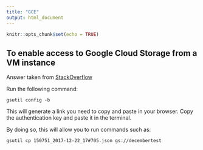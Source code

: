 ```yaml
---
title: "GCE"
output: html_document
---
```


```r
knitr::opts_chunk$set(echo = TRUE)
```

## To enable access to Google Cloud Storage from a VM instance

Answer taken from [StackOverflow](https://stackoverflow.com/questions/27275063/gsutil-copy-returning-accessdeniedexception-403-insufficient-permission-from)

Run the following command:

```
gsutil config -b
```

This will generate a link you need to copy and paste in your browser. Copy the authentication key and paste it in the terminal.

By doing so, this will allow you to run commands such as:

```
gsutil cp 150751_2017-12-22_17#705.json gs://decembertest
```